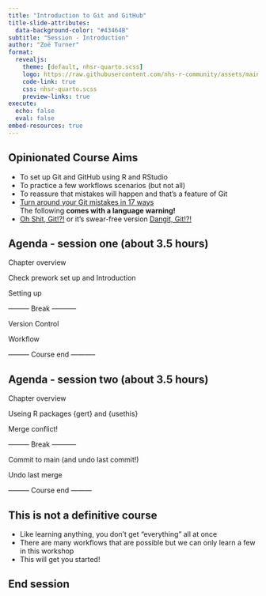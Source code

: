 ```yaml
---
title: "Introduction to Git and GitHub"
title-slide-attributes: 
  data-background-color: "#43464B"
subtitle: "Session - Introduction"
author: "Zoë Turner"
format:
  revealjs:
    theme: [default, nhsr-quarto.scss]
    logo: https://raw.githubusercontent.com/nhs-r-community/assets/main/logo/nhsr-logo.svg
    code-link: true
    css: nhsr-quarto.scss
    preview-links: true
execute: 
  echo: false
  eval: false
embed-resources: true  
---
```


## Opinionated Course Aims

::: incremental
-   To set up Git and GitHub using R and RStudio
-   To practice a few workflows scenarios (but not all)
-   To reassure that mistakes will happen and that's a feature of Git
- [Turn around your Git mistakes in 17 ways](https://dev.to/smitterhane/turn-around-your-git-mistakes-in-17-ways-2mn1)  
The following **comes with a language warning!**
- [Oh Shit, Git!?!](https://ohshitgit.com/) or it's swear-free version [Dangit, Git!?!](https://dangitgit.com/)
:::

## Agenda - session one (about 3.5 hours)

Chapter overview

::: {.fragment .fade-in}
Check prework set up and Introduction
:::

::: {.fragment .fade-in}
Setting up
:::

::: {.fragment .fade-in}
--------- Break -----------  
:::

::: {.fragment .fade-in}
Version Control
:::

::: {.fragment .fade-in}

Workflow
:::

::: {.fragment .fade-in}
--------- Course end -----------
:::


## Agenda - session two (about 3.5 hours)

Chapter overview

::: {.fragment .fade-in}
Useing R packages {gert} and {usethis}
:::

::: {.fragment .fade-in}
Merge conflict!
:::

::: {.fragment .fade-in}
--------- Break -----------
:::

::: {.fragment .fade-in}
Commit to main (and undo last commit!)
:::

::: {.fragment .fade-in}
Undo last merge
:::

::: {.fragment .fade-in}
--------- Course end ---------
:::


## This is not a definitive course

::: incremental
- Like learning anything, you don't get "everything" all at once
- There are many workflows that are possible but we can only learn a few in this workshop
- This will get you started!
:::

## End session
